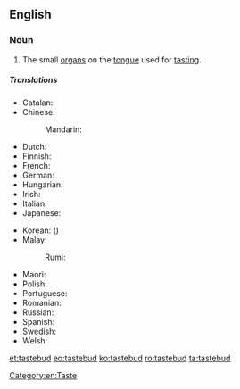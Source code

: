 ==English==
{{wikipedia}}

===Noun===
{{en-noun}}

# {{lb|en|anatomy}} The small [[organ]]s on the [[tongue]] used for [[tasting]].

=====Translations=====
{{trans-top|a small organ on the tongue used for tasting}}
* Catalan: {{t|ca|papil·la gustativa|f}}
* Chinese:
*: Mandarin: {{t+|cmn|味蕾|tr=wèilěi|sc=Hani}}
* Dutch: {{t+|nl|smaakpapil|c}}
* Finnish: {{t|fi|makusilmu}}
* French: {{t+|fr|papille|f}}
* German: {{t+|de|Geschmacksknospe|f}}
* Hungarian: {{t|hu|ízlelőszemölcs}}
* Irish: {{t|ga|blaslóg|f}}
* Italian: {{t|it|papilla gustativa|f}}
* Japanese: {{t|ja|味蕾|tr=みらい, mirai|sc=Jpan}}
{{trans-mid}}
* Korean: {{t|ko|미뢰|sc=Kore}} ({{t|ko|味蕾|sc=Kore}})
* Malay:
*: Rumi: {{t+|ms|tunas rasa}}
* Maori: {{t|mi|paerongo tāwara}}
* Polish: {{t|pl|kubek smakowy|m}}
* Portuguese: {{t|pt|papila gustativa|f}}
* Romanian: {{t|ro|papilă gustativă|f}}
* Russian: {{t|ru|вкусово́й сосо́чек|m}}
* Spanish: {{t|es|papila gustativa|f}}
* Swedish: {{t+|sv|smaklök|c}}
* Welsh: {{t|cy|blasbwynt}}
{{trans-bottom}}

[[Category:en:Taste]]

[[et:tastebud]]
[[eo:tastebud]]
[[ko:tastebud]]
[[ro:tastebud]]
[[ta:tastebud]]